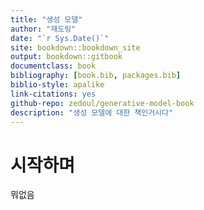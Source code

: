 ```yaml
--- 
title: "생성 모델"
author: "재도링"
date: "`r Sys.Date()`"
site: bookdown::bookdown_site
output: bookdown::gitbook
documentclass: book
bibliography: [book.bib, packages.bib]
biblio-style: apalike
link-citations: yes
github-repo: zedoul/generative-model-book
description: "생성 모델에 대한 책인거시다"
---
```


# 시작하며

뭐없음
